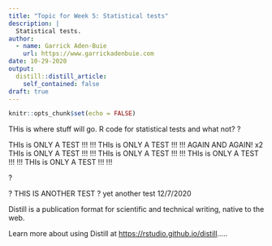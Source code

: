 ```yaml
---
title: "Topic for Week 5: Statistical tests"
description: |
  Statistical tests.
author:
  - name: Garrick Aden-Buie
    url: https://www.garrickadenbuie.com
date: 10-29-2020
output:
  distill::distill_article:
    self_contained: false
draft: true
---
```


```r
knitr::opts_chunk$set(echo = FALSE)
```

THis is where stuff will go.
R code for statistical tests and what not? ? 

THIs is ONLY A TEST !!! !!!
THIs is ONLY A TEST !!! !!!
AGAIN AND AGAIN! x2
THIs is ONLY A TEST !!! !!!
THIs is ONLY A TEST !!! !!!
THIs is ONLY A TEST !!! !!!
THIs is ONLY A TEST !!! !!!


? 

? THIS IS ANOTHER TEST 
? yet another test 12/7/2020

Distill is a publication format for scientific and technical writing, native to the web.

Learn more about using Distill at <https://rstudio.github.io/distill>.....


